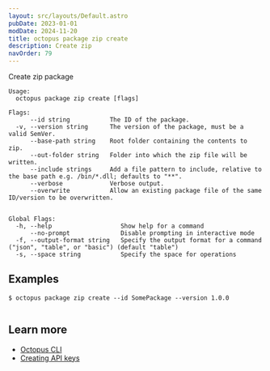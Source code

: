 ```yaml
---
layout: src/layouts/Default.astro
pubDate: 2023-01-01
modDate: 2024-11-20
title: octopus package zip create
description: Create zip
navOrder: 79
---
```


Create zip package

```
Usage:
  octopus package zip create [flags]

Flags:
      --id string           The ID of the package.
  -v, --version string      The version of the package, must be a valid SemVer.
      --base-path string    Root folder containing the contents to zip.
      --out-folder string   Folder into which the zip file will be written.
      --include strings     Add a file pattern to include, relative to the base path e.g. /bin/*.dll; defaults to "**".
      --verbose             Verbose output.
      --overwrite           Allow an existing package file of the same ID/version to be overwritten.


Global Flags:
  -h, --help                   Show help for a command
      --no-prompt              Disable prompting in interactive mode
  -f, --output-format string   Specify the output format for a command ("json", "table", or "basic") (default "table")
  -s, --space string           Specify the space for operations

```

## Examples

<SamplesInstance />

```
$ octopus package zip create --id SomePackage --version 1.0.0


```

## Learn more

- [Octopus CLI](/docs/octopus-rest-api/cli)
- [Creating API keys](/docs/octopus-rest-api/how-to-create-an-api-key)